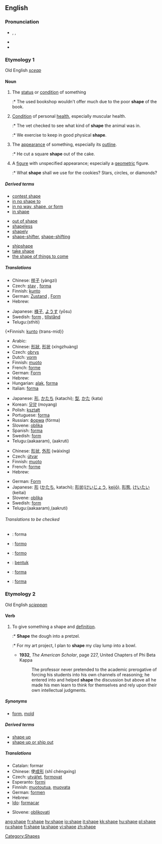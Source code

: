 ==English==
{{see|in shape}}

===Pronunciation===
*{{enPR|shāp}}, {{IPA|/ʃeɪp/}}, {{SAMPA|/SeIp/}}
*{{audio|en-us-shape.ogg|Audio (US)}}
*{{rhymes|eɪp}}

===Etymology 1===
Old English ''[[sceap]]''

====Noun====
{{en-noun}}

# The [[status]] or [[condition]] of something
#:* The used bookshop wouldn't offer much due to the poor '''shape''' of the book.
# [[condition|Condition]] of personal [[health]], especially muscular health.
#:* The vet checked to see what kind of '''shape''' the animal was in.
#:* We exercise to keep in good physical '''shape'''.
# The [[appearance]] of something, especially its [[outline]].
#:* He cut a square '''shape''' out of the cake.
# A [[figure]] with unspecified appearance; especially a [[geometric]] figure.
#:* What '''shape''' shall we use for the cookies?  Stars, circles, or diamonds?

=====Derived terms=====
{{top3}}
*[[contest shape]]
*[[in no shape to]]
*[[in no way, shape, or form]]
*[[in shape]]
{{mid3}}
*[[out of shape]]
*[[shapeless]]
*[[shapely]]
*[[shape-shifter]], [[shape-shifting]]
{{mid3}}
*[[shipshape]]
*[[take shape]]
*[[the shape of things to come]]
{{bottom}}

=====Translations=====
{{trans-top|status or condition}}
*Chinese: [[样子]] (yàngzi)
*Czech: [[stav]] {{m}}, [[forma]] {{f}}
*Finnish: [[kunto]]
*German: [[Zustand]] {{m}}, [[Form]] {{f}}
*Hebrew: {{he-translation|מצב|matsáv}} {{m}}
{{trans-mid}}
*Japanese: [[様子]], [[ようす]] (yōsu)
*Swedish: [[form]] {{c}}, [[tillstånd]] {{n}}
*Telugu:{{t|te|స్థితి}}(sthiti)
{{trans-bottom}}

{{trans-top|condition of personal health, especially muscular health}}
{*Finnish: [[kunto]]
{trans-mid}}
{{trans-bottom}}

{{trans-top|appearance or outline}}
*Arabic: {{ARchar|[[شكل]]}} {{IPAchar|(šakl)}}
*Chinese: [[形狀]], [[形状]] (xíngzhuàng)
*Czech: [[obrys]] {{m}}
*Dutch: [[vorm]]
*Finnish: [[muoto]]
*French: [[forme]] {{f}}
*German: [[Form]] {{f}}
*Hebrew: {{he-translation|צורה|tsurá}} {{f}}
*Hungarian: [[alak]], [[forma#Hungarian|forma]]
*Italian: [[forma#Italian|forma]] {{f}}
{{trans-mid}}
*Japanese: [[形]], [[かたち]] (katachi); [[型]], [[かた]] (kata)
*Korean: [[모양]] (moyang)
*Polish: [[kształt]] {{m}}
*Portuguese: [[forma#Portuguese|forma]] {{f}}
*Russian: [[форма]] (fórma) {{f}}
*Slovene: [[oblika]] {{f}}
*Spanish: [[forma#Spanish|forma]] {{f}}
*Swedish: [[form#Swedish|form]] {{c}}
*Telugu:{{t|te|ఆకారం}}(aakaaram),{{t|te|ఆకృతి}} (aakruti)
{{trans-bottom}}

{{trans-top|figure}}
*Chinese: [[形状]], [[外形]] (wàixíng)
*Czech: [[útvar]] {{m}}
*Finnish: [[muoto]]
*French: [[forme]] {{f}}
*Hebrew: {{he-translation|צורה|tsurá}} {{f}}
{{trans-mid}}
*German: [[Form]] {{f}}
*Japanese: [[形]] ([[かたち]], katachi); [[形状]]([[けいじょう]], [[keijō]]), [[形態]], [[けいたい]] (keitai)
*Slovene: [[oblika]] {{f}}
*Swedish: [[form]] {{c}}
*Telugu:{{t|te|ఆకారం}}(aakaaram),{{t|te|ఆకృతి}}(aakruti)
{{trans-bottom}}

======Translations to be checked======
{{checktrans}}
*{{ttbc|Catalan}}: forma
*{{ttbc|Esperanto}}: [[formo]]
*{{ttbc|Ido}}: [[formo]]
*{{ttbc|Indonesian}}: [[bentuk]]
*{{ttbc|Italian}}: [[forma]]
*{{ttbc|Spanish}}: [[forma]] {{f}}

===Etymology 2===
Old English ''[[scieppan]]''

====Verb====
{{en-verb|shap|ing}}

# {{transitive}} To give something a shape and [[definition]].
#:* '''Shape''' the dough into a pretzel.
#:* For my art project, I plan to '''shape''' my clay lump into a bowl.
#*'''1932''', ''The American Scholar'', page 227, United Chapters of Phi Beta Kappa
#*: The professor never pretended to the academic prerogative of forcing his students into his own channels of reasoning; he entered into and helped '''shape''' the discussion but above all he made his men learn to think for themselves and rely upon their own intellectual judgments.

=====Synonyms=====
*{{italbrac-colon|give shape}} [[form]], [[mold]]

=====Derived terms=====
*[[shape up]]
*[[shape up or ship out]]

=====Translations=====
{{trans-top|to give something a [[shape]]}}
*Catalan: formar
*Chinese: 使[[成形]] (shǐ chéngxíng)
*Czech: [[utvářet]], [[formovat]]
*Esperanto: [[formi]]
*Finnish: [[muotoutua]], [[muovata]]
*German: [[formen]]
*Hebrew: {{he-translation|לעצב|le`atsév}}
*[[Ido]]: [[formacar]]
{{trans-mid}}
*Slovene: [[oblikovati]]
{{trans-bottom}}

[[Category:Shapes]]

[[ang:shape]]
[[fr:shape]]
[[hy:shape]]
[[io:shape]]
[[it:shape]]
[[kk:shape]]
[[hu:shape]]
[[pl:shape]]
[[ru:shape]]
[[fi:shape]]
[[ta:shape]]
[[vi:shape]]
[[zh:shape]]